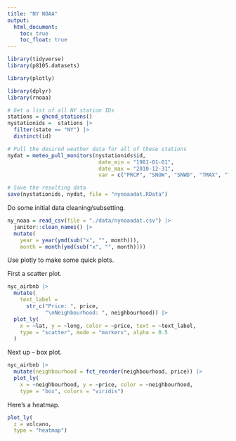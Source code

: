 ```yaml
---
title: "NY NOAA"
output: 
  html_document:
    toc: true
    toc_float: true
---
```


```r
library(tidyverse)
library(p8105.datasets)

library(plotly)
```

```r
library(dplyr)
library(rnoaa)

# Get a list of all NY station IDs
stations = ghcnd_stations()
nystationids =  stations |>  
  filter(state == "NY") |>  
  distinct(id)

# Pull the desired weather data for all of these stations
nydat = meteo_pull_monitors(nystationids$id, 
                             date_min = "1981-01-01", 
                             date_max = "2010-12-31", 
                             var = c("PRCP", "SNOW", "SNWD", "TMAX", "TMIN"))

# Save the resulting data
save(nystationids, nydat, file = "nynoaadat.RData")
```

Do some initial data cleaning/subsetting.

```r
ny_noaa = read_csv(file = "./data/nynoaadat.csv") |> 
  janitor::clean_names() |> 
  mutate(
    year = year(ymd(sub("x", "", month))),
    month = month(ymd(sub("x", "", month))))

```


Use plotly to make some quick plots.

First a scatter plot.

```r
nyc_airbnb |> 
  mutate(
    text_label = 
      str_c("Price: ", price, 
            "\nNeighbourhood: ", neighbourhood)) |> 
  plot_ly(
    x = ~lat, y = ~long, color = ~price, text = ~text_label,
    type = "scatter", mode = "markers", alpha = 0.5
  )
```

Next up -- box plot.

```r
nyc_airbnb |> 
  mutate(neighbourhood = fct_reorder(neighbourhood, price)) |> 
  plot_ly(
    x = ~neighbourhood, y = ~price, color = ~neighbourhood,
    type = "box", colors = "viridis")
```


Here's a heatmap.
```r
plot_ly(
  z = volcano, 
  type = "heatmap")
```

